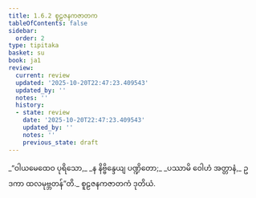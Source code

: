 ```yaml
---
title: 1.6.2 စူဠဇနကဇာတက
tableOfContents: false
sidebar:
  order: 2
type: tipitaka
basket: su
book: ja1
review:
  current: review
  updated: '2025-10-20T22:47:23.409543'
  updated_by: ''
  notes: ''
  history:
  - state: review
    date: '2025-10-20T22:47:23.409543'
    updated_by: ''
    notes: ''
    previous_state: draft
---
```



<DynamicBreadcrumb />


<ReviewStatus review={frontmatter.review} showDetails={true} />

<HypothesisAnnotation frontmatter={frontmatter} />

<Division number="52" book="ja1" e="ch" v="22" p="13">

<Paragraph number="115" type="verses" book="ja1">
_“ဝါယမေထေဝ ပုရိသော,_  
_န နိဗ္ဗိန္ဒေယျ ပဏ္ဍိတော;_  
_ပဿာမိ ဝေါဟံ အတ္တာနံ,_  
ဥဒကာ ထလမုဗ္ဘတန်”တိ._  


</Paragraph>
</Division>

<Paragraph number="116" type="center" book="ja1">
စူဠဇနကဇာတကံ ဒုတိယံ.
</Paragraph>